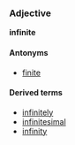 ===Adjective===
'''infinite'''

====Antonyms====
*[[finite]]

====Derived terms====
*[[infinitely]]
*[[infinitesimal]]
*[[infinity]]
